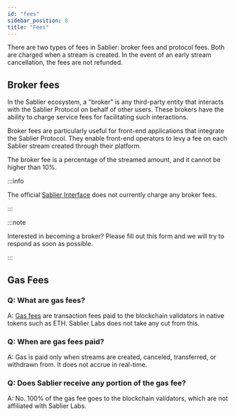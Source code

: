 ```yaml
---
id: "fees"
sidebar_position: 8
title: "Fees"
---
```



There are two types of fees in Sablier: broker fees and protocol fees. Both are charged when a stream is created. In the
event of an early stream cancellation, the fees are not refunded.

## Broker fees

In the Sablier ecosystem, a "broker" is any third-party entity that interacts with the Sablier Protocol on behalf of
other users. These brokers have the ability to charge service fees for facilitating such interactions.

Broker fees are particularly useful for front-end applications that integrate the Sablier Protocol. They enable
front-end operators to levy a fee on each Sablier stream created through their platform.

The broker fee is a percentage of the streamed amount, and it cannot be higher than 10%.

:::info

The official [Sablier Interface](https://app.sablier.com) does not currently charge any broker fees.

:::

:::note

Interested in becoming a broker? Please fill out this <Link href={links.forms.integrations}>form</Link> and we will try
to respond as soon as possible.

:::

## Gas Fees

### Q: What are gas fees?

A: [Gas fees](https://www.investopedia.com/terms/g/gas-ethereum.asp) are transaction fees paid to the blockchain
validators in native tokens such as ETH. Sablier Labs does not take any cut from this.

### Q: When are gas fees paid?

A: Gas is paid only when streams are created, canceled, transferred, or withdrawn from. It does not accrue in real-time.

### Q: Does Sablier receive any portion of the gas fee?

A: No. 100% of the gas fee goes to the blockchain validators, which are not affiliated with Sablier Labs.

